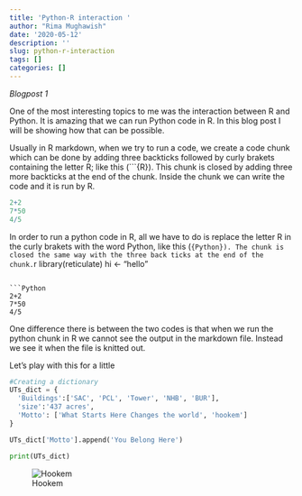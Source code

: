 ```yaml
---
title: 'Python-R interaction '
author: "Rima Mughawish"
date: '2020-05-12'
description: ''
slug: python-r-interaction
tags: []
categories: []
---
```


*Blogpost 1*

One of the most interesting topics to me was the interaction between R and Python. It is amazing that we can run Python code in R. In this blog post I will be showing how that can be possible.

Usually in R markdown, when we try to run a code, we create a code chunk which can be done by adding three backticks followed by curly brakets containing the letter R; like this (```{R}). This chunk is closed by adding three more backticks at the end of the chunk. Inside the chunk we can write the code and it is run by R.

```R
2+2
7*50
4/5
```
In order to run a python code in R, all we have to do is replace the letter R in the curly brakets with the word Python, like this (```{Python}). The chunk is closed the same way with the three back ticks at the end of the chunk.
```r
library(reticulate)
hi <- "hello"
```

```Python
2+2
7*50
4/5
```

One difference there is between the two codes is that when we run the python chunk in R we cannot see the output in the markdown file. Instead we see it when the file is knitted out.

Let's play with this for a little

```Python
#Creating a dictionary
UTs_dict = {
  'Buildings':['SAC', 'PCL', 'Tower', 'NHB', 'BUR'],
  'size':'437 acres',
  'Motto': ['What Starts Here Changes the world', 'hookem']
}

UTs_dict['Motto'].append('You Belong Here')

print(UTs_dict)

```

![Hookem](/blog/2020-05-12-python-r-interaction_files/ut-tower-fireworks-1.jpg)